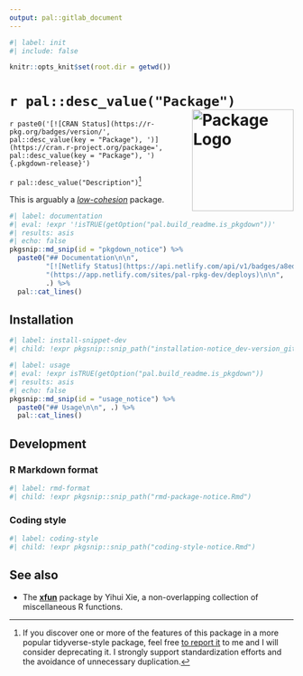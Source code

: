 ```yaml
---
output: pal::gitlab_document
---
```


```r
#| label: init
#| include: false

knitr::opts_knit$set(root.dir = getwd())
```

# `r pal::desc_value("Package")` <a href="https://pal.rpkg.dev/"><img src="man/figures/logo.png" alt="Package Logo" class="pkg-logo" align="right" height="180"/></a>

`r paste0('[![CRAN Status](https://r-pkg.org/badges/version/', pal::desc_value(key = "Package"), ')](https://cran.r-project.org/package=', pal::desc_value(key = "Package"), '){.pkgdown-release}')`

`r pal::desc_value("Description")`[^1]

This is arguably a [*low-cohesion*](https://en.wikipedia.org/wiki/Cohesion_(computer_science)) package.

```r
#| label: documentation
#| eval: !expr '!isTRUE(getOption("pal.build_readme.is_pkgdown"))'
#| results: asis
#| echo: false
pkgsnip::md_snip(id = "pkgdown_notice") %>%
  paste0("## Documentation\n\n",
         "[![Netlify Status](https://api.netlify.com/api/v1/badges/a8eddba3-4c85-4750-a737-e0d74d721f65/deploy-status)]",
         "(https://app.netlify.com/sites/pal-rpkg-dev/deploys)\n\n",
         .) %>%
  pal::cat_lines()
```

[^1]: If you discover one or more of the features of this package in a more popular tidyverse-style package, feel free [to report
    it](https://gitlab.com/rpkg.dev/pal/-/issues/new) to me and I will consider deprecating it. I strongly support standardization efforts and the avoidance of
    unnecessary duplication.

## Installation

```r
#| label: install-snippet-dev
#| child: !expr pkgsnip::snip_path("installation-notice_dev-version_gitlab.Rmd")
```

```r
#| label: usage
#| eval: !expr isTRUE(getOption("pal.build_readme.is_pkgdown"))
#| results: asis
#| echo: false
pkgsnip::md_snip(id = "usage_notice") %>%
  paste0("## Usage\n\n", .) %>%
  pal::cat_lines()
```

## Development

### R Markdown format

```r
#| label: rmd-format
#| child: !expr pkgsnip::snip_path("rmd-package-notice.Rmd")
```

### Coding style

```r
#| label: coding-style
#| child: !expr pkgsnip::snip_path("coding-style-notice.Rmd")
```

## See also

-   The [**xfun**](https://yihui.org/xfun/) package by Yihui Xie, a non-overlapping collection of miscellaneous R functions.
